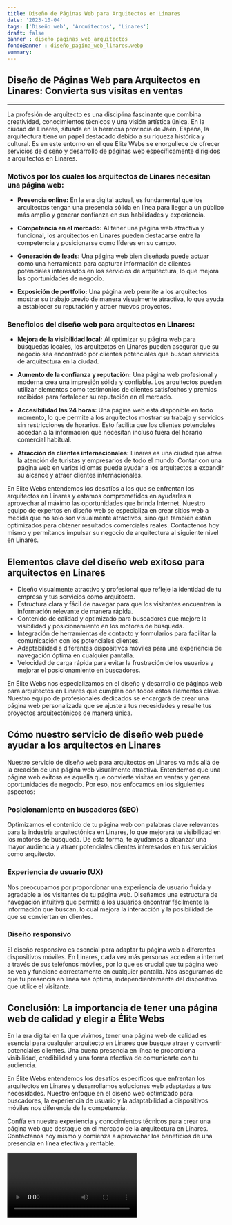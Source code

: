 ```yaml
---
title: Diseño de Páginas Web para Arquitectos en Linares
date: '2023-10-04'
tags: ['Diseño web', 'Arquitectos', 'Linares']
draft: false
banner : diseño_paginas_web_arquitectos
fondoBanner : diseño_pagina_web_linares.webp
summary: 
---
```


## Diseño de Páginas Web para Arquitectos en Linares: Convierta sus visitas en ventas

--------

La profesión de arquitecto es una disciplina fascinante que combina creatividad, conocimientos técnicos y una visión artística única. En la ciudad de Linares, situada en la hermosa provincia de Jaén, España, la arquitectura tiene un papel destacado debido a su riqueza histórica y cultural. Es en este entorno en el que Elite Webs se enorgullece de ofrecer servicios de diseño y desarrollo de páginas web específicamente dirigidos a arquitectos en Linares.

### Motivos por los cuales los arquitectos de Linares necesitan una página web:

- **Presencia online:** En la era digital actual, es fundamental que los arquitectos tengan una presencia sólida en línea para llegar a un público más amplio y generar confianza en sus habilidades y experiencia.

- **Competencia en el mercado:** Al tener una página web atractiva y funcional, los arquitectos en Linares pueden destacarse entre la competencia y posicionarse como líderes en su campo.

- **Generación de leads:** Una página web bien diseñada puede actuar como una herramienta para capturar información de clientes potenciales interesados en los servicios de arquitectura, lo que mejora las oportunidades de negocio.

- **Exposición de portfolio:** Una página web permite a los arquitectos mostrar su trabajo previo de manera visualmente atractiva, lo que ayuda a establecer su reputación y atraer nuevos proyectos.

### Beneficios del diseño web para arquitectos en Linares:

- **Mejora de la visibilidad local:** Al optimizar su página web para búsquedas locales, los arquitectos en Linares pueden asegurar que su negocio sea encontrado por clientes potenciales que buscan servicios de arquitectura en la ciudad.

- **Aumento de la confianza y reputación:** Una página web profesional y moderna crea una impresión sólida y confiable. Los arquitectos pueden utilizar elementos como testimonios de clientes satisfechos y premios recibidos para fortalecer su reputación en el mercado.

- **Accesibilidad las 24 horas:** Una página web está disponible en todo momento, lo que permite a los arquitectos mostrar su trabajo y servicios sin restricciones de horarios. Esto facilita que los clientes potenciales accedan a la información que necesitan incluso fuera del horario comercial habitual.

- **Atracción de clientes internacionales:** Linares es una ciudad que atrae la atención de turistas y empresarios de todo el mundo. Contar con una página web en varios idiomas puede ayudar a los arquitectos a expandir su alcance y atraer clientes internacionales.

En Elite Webs entendemos los desafíos a los que se enfrentan los arquitectos en Linares y estamos comprometidos en ayudarles a aprovechar al máximo las oportunidades que brinda Internet. Nuestro equipo de expertos en diseño web se especializa en crear sitios web a medida que no solo son visualmente atractivos, sino que también están optimizados para obtener resultados comerciales reales. Contáctenos hoy mismo y permítanos impulsar su negocio de arquitectura al siguiente nivel en Linares.

<GifSeo />

<Cta />

## Elementos clave del diseño web exitoso para arquitectos en Linares

- Diseño visualmente atractivo y profesional que refleje la identidad de tu empresa y tus servicios como arquitecto.
- Estructura clara y fácil de navegar para que los visitantes encuentren la información relevante de manera rápida.
- Contenido de calidad y optimizado para buscadores que mejore la visibilidad y posicionamiento en los motores de búsqueda.
- Integración de herramientas de contacto y formularios para facilitar la comunicación con los potenciales clientes.
- Adaptabilidad a diferentes dispositivos móviles para una experiencia de navegación óptima en cualquier pantalla.
- Velocidad de carga rápida para evitar la frustración de los usuarios y mejorar el posicionamiento en buscadores.

En Élite Webs nos especializamos en el diseño y desarrollo de páginas web para arquitectos en Linares que cumplan con todos estos elementos clave. Nuestro equipo de profesionales dedicados se encargará de crear una página web personalizada que se ajuste a tus necesidades y resalte tus proyectos arquitectónicos de manera única.

## Cómo nuestro servicio de diseño web puede ayudar a los arquitectos en Linares

Nuestro servicio de diseño web para arquitectos en Linares va más allá de la creación de una página web visualmente atractiva. Entendemos que una página web exitosa es aquella que convierte visitas en ventas y genera oportunidades de negocio. Por eso, nos enfocamos en los siguientes aspectos:

### Posicionamiento en buscadores (SEO)

Optimizamos el contenido de tu página web con palabras clave relevantes para la industria arquitectónica en Linares, lo que mejorará tu visibilidad en los motores de búsqueda. De esta forma, te ayudamos a alcanzar una mayor audiencia y atraer potenciales clientes interesados en tus servicios como arquitecto.

### Experiencia de usuario (UX)

Nos preocupamos por proporcionar una experiencia de usuario fluida y agradable a los visitantes de tu página web. Diseñamos una estructura de navegación intuitiva que permite a los usuarios encontrar fácilmente la información que buscan, lo cual mejora la interacción y la posibilidad de que se conviertan en clientes.

### Diseño responsivo

El diseño responsivo es esencial para adaptar tu página web a diferentes dispositivos móviles. En Linares, cada vez más personas acceden a internet a través de sus teléfonos móviles, por lo que es crucial que tu página web se vea y funcione correctamente en cualquier pantalla. Nos aseguramos de que tu presencia en línea sea óptima, independientemente del dispositivo que utilice el visitante.

## Conclusión: La importancia de tener una página web de calidad y elegir a Élite Webs

En la era digital en la que vivimos, tener una página web de calidad es esencial para cualquier arquitecto en Linares que busque atraer y convertir potenciales clientes. Una buena presencia en línea te proporciona visibilidad, credibilidad y una forma efectiva de comunicarte con tu audiencia.

En Élite Webs entendemos los desafíos específicos que enfrentan los arquitectos en Linares y desarrollamos soluciones web adaptadas a tus necesidades. Nuestro enfoque en el diseño web optimizado para buscadores, la experiencia de usuario y la adaptabilidad a dispositivos móviles nos diferencia de la competencia.

Confía en nuestra experiencia y conocimientos técnicos para crear una página web que destaque en el mercado de la arquitectura en Linares. Contáctanos hoy mismo y comienza a aprovechar los beneficios de una presencia en línea efectiva y rentable.

<Video />

<CtaBot job='Arquitectos' city='Linares'/>

<Gmaps query='Linares+españa+maps' />